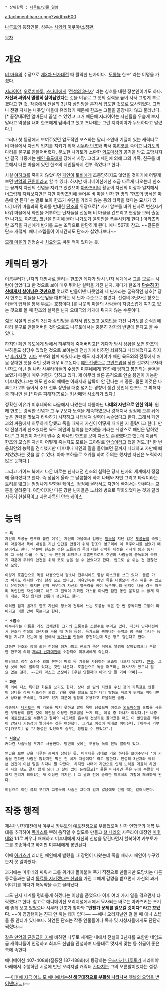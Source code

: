  * 상위항목 : [[나루토/인물 일람]]

attachment:hanzo.png?width=600

[[나루토]]의 등장인물. 성우는 [[사와키 이쿠야]]/[[소정환]].

[[목차]]
= 개요 =
[[비 마을]]의 수장으로 [[제3차 닌자대전]] 때 활약한 닌자이다. '[[도롱뇽]] 한조' 라는 이명을 가졌다.

[[지라이야(나루토)|지라이야]], [[오로치마루(나루토)|오로치마루]], [[츠나데]]에게 '[[전설의 3닌자]]' 라는 칭호를 내린 장본인이기도 하다. '''자신과 싸워서 멀쩡히 살아남았다'''는 것을 이유로 그 셋의 실력을 높이 사서 그렇게 부르겠다고 한 것. 작중에서 전설의 3닌자 삼인방을 혼자서 압도한 것으로 묘사되었다. 그러나 전황 자체는 나뭇잎 마을에 유리했기 때문에 한조는 그들을 끝장내지 않고 물러났다.[* 끝장내려면 얼마든지 끝낼 수 있었고 그거 때문에 지라이야는 자신들을 우습게 보지 말라고 역성을 내며 한조에게 덤비려고 했고 츠나데는 그런 지라이야가 무모하다고 말렸다.]

그러나 첫 등장에서 보여주었던 압도적인 포스와는 달리 소인배 기질이 있는 캐릭터로 비 마을에서 자신의 입지를 지키기 위해 [[시무라 단조]]와 짜서 [[야히코]]를 죽이고 [[우즈마키 나가토|나가토]]의 다리를 불구로 만들어버렸다. 분노한 나가토가 소환한 [[외도마상]]의 공격을 받고 도망치지만 결국 나중에는 [[페인(나루토)|페인 육도]]에게 당해서 사망. 그리고 페인에 의해 그의 가족, 친구를 비롯해서 다른 마을에 있던 한조의 지인들까지 전부 죽었다고 한다.

사실 [[야히코]]를 죽이지 않았다면 [[페인(나루토)|페인]]이 [[토비(나루토)|토비]]에게 조종당하지도 않았을 것이기에 어떻게 보면 [[만악의 근원]]이라고 할 수 있다. 하지만 애니메이션에선 조금 다르게 나오는데 한조는 끝까지 자신의 신념을 지키고 있었으며 [[아카츠키(나루토)|아카츠키]]의 활동이 자신의 이상과 일치해서 너그럽게 지켜보지만[* 다만 아카츠키에 들어온 비 마을 닌자 한 명의 '한조의 방식은 마음에 안 든다' 는 말로 보아 한조가 수단을 가리지 않는 등의 타락을 했다는 묘사가 있다.] 바위 마을과의 평화를 반대한 [[시무라 단조|단조]]의 위장으로[* 자기 암부를 바위 닌자로 변신시켜 바위 마을에서 화친을 거부하는 닌자들을 선동해 비 마을을 건드리고 현장을 보러 출동한 [[우즈마키 나가토|나가토]], [[야히코]], [[코난(나루토)|코난]]을 핀치에 몰아 나가토가 윤회안을 폭주시키게 한다.] 아카츠키란 조직을 자신에게 반기를 드는 조직으로 판단하게 된다. 애니 567화 참고. ~~결론은 단조 개갞끼. 애니 스텝들이 어지간히도 단조가 싫었나보다~~

[[모래 마을]]의 인형술사 [[치요(나루토)|치요]]와도 싸운 적이 있다는 듯.

= 캐릭터 평가 =
이름부터가 닌자의 대명사로 불리는 [[한조]]인 데다가 당시 닌자 세계에서 그를 모르는 사람이 없었다고 한 것으로 보아 매우 뛰어난 실력을 가진 닌자. 게다가 한조가 '''[[소드마스터 야마토|단순히 자신에게서 살아남은 것만으로]]''' 멋대로 만들어낸 나뭇잎의 세 닌자라는 굴욕적인 칭호[* 당시 한조는 이들을 나뭇잎을 대표하는 세 닌자 수준으로 불렀다. 전설의 3닌자란 칭호는 이들의 업적을 통해 부르는 호칭이다.]를 나뭇잎 마을의 사람들이 자랑스럽게 여기고 있는 것으로 볼 때 한조의 실력은 닌자 오대국의 카게에 뒤지지 않는 수준이다.

젊은 시절의 전설의 3닌자 삼인방을 혼자서 압도했고 [[윤회안]]을 가진 나가토를 순식간에 다리 불구로 만들어버린 것만으로도 나루토에서는 충분히 강자의 반열에 든다고 볼 수 있다.

하지만 페인 육도에게 당해서 허무하게 죽어버리고[* 게다가 당시 상황을 보면 한조의 부하들도 상당수 있었던 것으로 보이는데 전성기에 비하면 쇠퇴하고 나태해졌다고 하지만 [[후카사쿠]], [[시마(나루토)|시마]] 부부와 함께 싸웠다고는 해도 지라이야가 페인 육도와의 전투에서 처음 상대한 셋을 죽인 것과 매우 비교된다.] [[예토전생]]으로 [[고인드립]]을 당한 것까지 모자라 닌자도 아닌 [[철 나라]] [[사무라이(나루토)|사무라이]]들의 수장인 [[미후네(나루토)|미후네]]에게 1화만에 당하고 봉인되는 굴욕을 보였기 때문에 매우 저평가 당하고 있다. 제 아무리 빠른 공격으로 인술 봉인이 가능한 미후네였다고는 해도 한조의 패배는 이래저래 납득이 안 간다는 게 중론. 물론 이것은 나루토가 2부 들어서 주요 전투 장면을 대충 넘기는 경향이 생긴 탓인데 한조도 그 피해자 중 하나인 셈.[* 다른 피해자(?)로는 [[호시가키 키사메|키사메]]와 [[사소리]]가 있다.]

정확한 이유가 미후네와의 싸움에서 나왔는데 다름아닌 '''나태와 자만으로 인한 약화'''. 원래 한조는 강직한 신념과 그 누구보다 노력을 계속하였으나 강해져서 정점에 오른 뒤에 높은 권력을 맛보자 타락하기 시작하고 나태해져 실력이 녹슬었다고 한다. 그래서 페인과의 싸움에서 허무하게 당했고 죽을 때까지 자신이 어떻게 패배한 지 몰랐다고 한다. 만약 전성기의 한조였다면 육도 페인의 능력을 눈치챘을 거라는 뉘앙스로 페인은 말하였다.[* 그 페인이 자신의 원수 중 하나인 한조를 보며 자신도 존경했다고 했는데 지금의 한조의 모습은 자신이 어떻게 죽는지도 모르는 그야말로 [[안습]]이라고 했을 정도.][* 한 번 윤회안의 능력을 견식했지만 미후네나 페인의 말을 들어보면 끝까지 나태하고 자만에 빠져있었다는 것을 알 수 있다. 아마 부하들로 호위를 하여 주의는 했지만 자신은 노력하지 않은 듯하다.]

그리고 가이드 북에서 나온 바로는 닌자대전 한조의 실력은 당시 닌자의 세계에서 정점에 올라섰다고 한다. 즉 정점에 올라 그 달콤함에 빠져 나태와 자만 그리고 타락이라는 트리를 밟고는 엄청나게 약화된 케이스. 정점에 올라서도 자만에 빠져서는 안된다는 교훈을 알려준다. 여담이지만 다른 강한 닌자들은 노쇠와 병으로 약화되었다는 것과 달리 지극히 현실적이고 자업자득인 안습 케이스.

= 능력 =
 * '''독'''
 자신이 도롱뇽 한조라 불린 이유는 자신의 마을에서 엄청난 [[맹독]]을 지닌 검은 [[도롱뇽]]이 죽었는데 마을에서 독에 내성을 지닌 인간을 만들기 위해 한조의 옆구리에 이 독주머니를 심었기 때문이라고 한다. 덕분에 한조는 검은 도룡뇽의 독에 대한 강력한 내성을 가지게 됨과 동시에 그 독을 다룰 수 있는 독 인간이 되었으나 호흡만으로도 주변의 사람들이 중독되어 죽었기 때문에 주위의 안전을 위해 코로 숨을 쉴 수 없었다고 한다. 입으로 숨 쉬는 건 괜찮았던 모양.

 이렇게 호흡만으로 독을 내뿜으면서 평소나 전투시에도 항상 마스크를 쓰고 있다. 물론 가끔 빼기도 하지만 거의 항상 쓰고 있다고. 이유인즉슨 빼면 독을 내뿜으며 적과 싸울 수 있으니 유리하기는 하지만 만약 싸우다가 자신의 옆구리를 베여 독주머니의 원액이 나올 경우 아무리 독인간인 자신이라고 해도 그 원액이 기화된 가스를 마시면 잠깐 동안 움직일 수 없게 되기 때문. 죽진 않지만 빈틈이 생긴다고 한다.

 이러한 점과 별개로 한조 자신이 평소에 전투에 쓰는 도롱뇽 독은 한 번 중독되면 고통이 마비되고 이틀 안에 죽는다고 한다.

 * '''소환수'''
 이부세라는 이름을 가진 집채만한 크기의 [[도롱뇽]]을 소환수로 부리고 있다. 제3차 닌자대전에서 한조가 전설의 3닌자와 싸울 때 처음 등장. 독가스를 뿜어내는 능력과 땅 속을 다니는 능력을 지니고 있는데 몸 안에서 [[독가스]]를 만들어 충전하는데 5분 정도 걸린다고 한다.

 그동안 한조와 함께 숱한 전장을 헤쳐나왔고 한조가 죽은 뒤에도 멀쩡히 살아있었으나 부활한 한조에 의해 [[제4차 닌자대전]]에 소환되어 미후네에게 죽는다.

 여담으로 정작 소환수 외의 본인이 따로 독 기술을 사용하는 모습이 나오지 않았다. [[안습]]. 그냥 낫에 독이 발라져 있다는 것만 나온다. 호흡만으로 독을 퍼뜨리는 패시브가 있으니 필요 없는 걸까. ~~근데 마스크 쓰잖아? [우린 안될꺼야 아마|안 될 거야 아마]~~

 * '''화둔'''
 독 외에 다소 특이한 화둔을 쓰기도 한다. 상대 발 밑의 지면을 수십 장의 기폭찰로 만들어 상대를 감싸 터뜨리는 술법. 인을 맺을 필요도 없는 데다 발동도 빠르며 위력도 뛰어나면서 상대를 구속하는 효과도 있기 때문에 굉장히 유용하고 효율적인 술법.

 작중에서 [[우즈마키 나가토|나가토]]는 이 기술을 막지 못하고 발이 묶여 당했으며 이것과 [[외도마상]]의 술법을 사용한 부작용이 겹친 것이 페인을 이용한 전투법을 쓰게 되는 이유 중 하나가 되었다.[* 나중에 [[예토전생]]으로 부활하고 팔미의 차크라를 흡수해 전성기로 돌아왔을 때도 이 발만큼은 회복이 안돼서 기동성이 떨어지는 것은 여전했다. 그리고 이것이 패배로 이어진다. [야쿠시 카부토|카부토] 왈 "기동성만 있었어도 승부는 장담할 수 있었다".]

 * '''[[사슬낫]]'''
 커다란 사슬낫을 무기로 사용한다. 당연히 낫에는 도룡뇽 독이 잔뜩 발라져 있다.

 언급을 보면 낫을 다루는 솜씨가 상당한 듯. 미후네를 상대로 기술 하나를 보여주면서 '이 기술을 간파한 사람은 많았지만 막은 건 네가 처음이다' 라고 말한다. 전설의 3닌자와 싸워본 인간이 이런 말을 하다니 말 다했다. 하지만 나태와 자만으로 인해 노력을 게을리 하면서 사슬 낫도 갈지 않게 되어 그 날이 많이 둔해졌고[* 물론 따지자면 죽은 뒤에 부활할 때까지 관리가 되어있는 게 이상한 거지만.] 그 결과 전에 승리한 미후네의 거합에 패배하게 된다.

 여담으로 이런 류의 무기가 그렇듯이 사슬은 그다지 길지 않음에도 던질 때는 길어보인다.

= 작중 행적 =
[[제4차 닌자대전]]에서 [[야쿠시 카부토]]의 [[예토전생]]으로 부활했으며 닌자 연합군의 매복 부대를 추격하여 [[독가스]]를 뿌려 움직일 수 없도록 만들고 [[철 나라]]의 사무라이 대장인 [[미후네(나루토)|미후네]]와 1:1로 싸우나 패배하고 미후네에게 자신의 신념을 맡긴다면서 할복하여 카부토가 그를 조종하려고 하지만 미후네에게 봉인된다.

이때 [[아카츠키(나루토)|아카츠키]] 리더인 페인에게 발렸을 때 장면이 나왔는데 죽을 때까지 페인이 누구였는지 못 알아봤다.

과거에는 미후네와 싸워서 그를 위기에 몰아붙여 죽기 직전으로 만들지만 도망치는 다른 동료들과는 달리 [[우치하 오비토|동료를 지키겠다는 신념]]을 가진 그에게 감명을 받으면서 자신의 과거 이야기를 하다가 해독약을 주고 물러났다.

그도 닌자 세계를 평화롭게 하겠다는 이상을 품었으나 이후 여러 가지 일을 겪으면서 타락했다고 한다. 참고로 애니메이션 오리지널에서에서 묘사되는 바로는 아카츠키는 초기에 좋게 보고 있었으나 시무라 단조가 찾아와 "'''언젠가 문제를 일으킬 것이다" 라고 꼬았다'''. ~~이 영감탱이는 진짜 안 끼는 데가 없다~~ ~~애니 오리지널인 걸 볼 때 애니 스텝들 중 안티가 있나보다. 하연튼 단조는 작중 인물들이나 독자 및 시청자들에게도 단단히 찍혔다~~

[[시무라 단조|같은 만악의 근원급인 자]]에 비하면 나루토 세계관 내에서 전설의 3닌자를 포함한 네임드급 캐릭터들이 인정하고 최후도 신념을 관철하며 나름대로 멋지게 맞는 등 취급이 좋은 축에 속한다.

애니메이션 407-408화(질풍전 187-188화)에 등장하는 [[우즈마키 나루토]]가 지라이야 아래에서 수행하던 시절에 만난 오리지널 캐릭터 [[칸다치]]는 그의 오른팔이었다는 설정.

~~[[원피스|이후에 지금 어느 모 애니에서는]][[후지토라|'''신 해군대장으로 부활해 나타나서''' 옛날의 오명을 벋어낸다(...)]]~~
